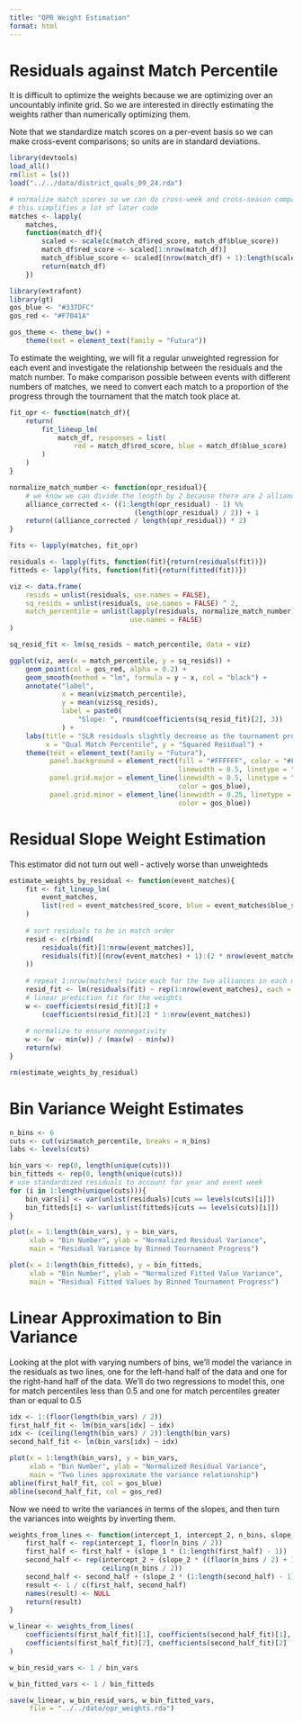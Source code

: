 ```yaml
---
title: "OPR Weight Estimation"
format: html
---
```


# Residuals against Match Percentile

It is difficult to optimize the weights because we are optimizing over an uncountably infinite grid. So we are interested in directly estimating the weights rather than numerically optimizing them.

Note that we standardize match scores on a per-event basis so we can make cross-event comparisons; so units are in standard deviations.

```r
library(devtools)
load_all()
rm(list = ls())
load("../../data/district_quals_09_24.rda")

# normalize match scores so we can do cross-week and cross-season comparisons
# this simplifies a lot of later code
matches <- lapply(
    matches, 
    function(match_df){
        scaled <- scale(c(match_df$red_score, match_df$blue_score))
        match_df$red_score <- scaled[1:nrow(match_df)]
        match_df$blue_score <- scaled[(nrow(match_df) + 1):length(scaled)]
        return(match_df)
    })

library(extrafont)
library(gt)
gos_blue <- "#337DFC"
gos_red <- "#F7041A"

gos_theme <- theme_bw() + 
    theme(text = element_text(family = "Futura"))
```

To estimate the weighting, we will fit a regular unweighted regression for each event and investigate the relationship between the residuals and the match number. To make comparison possible between events with different numbers of matches, we need to convert each match to a proportion of the progress through the tournament that the match took place at.

```r
fit_opr <- function(match_df){
    return(
        fit_lineup_lm(
            match_df, responses = list(
                red = match_df$red_score, blue = match_df$blue_score)
        )
    )
}

normalize_match_number <- function(opr_residual){
    # we know we can divide the length by 2 because there are 2 alliances/match
    alliance_corrected <- ((1:length(opr_residual) - 1) %% 
                               (length(opr_residual) / 2)) + 1
    return((alliance_corrected / length(opr_residual)) * 2)
}

fits <- lapply(matches, fit_opr)

residuals <- lapply(fits, function(fit){return(residuals(fit))})
fitteds <- lapply(fits, function(fit){return(fitted(fit))})

viz <- data.frame(
    resids = unlist(residuals, use.names = FALSE),
    sq_resids = unlist(residuals, use.names = FALSE) ^ 2,
    match_percentile = unlist(lapply(residuals, normalize_match_number), 
                              use.names = FALSE)
)

sq_resid_fit <- lm(sq_resids ~ match_percentile, data = viz)

ggplot(viz, aes(x = match_percentile, y = sq_resids)) + 
    geom_point(col = gos_red, alpha = 0.2) + 
    geom_smooth(method = "lm", formula = y ~ x, col = "black") +
    annotate("label", 
             x = mean(viz$match_percentile), 
             y = mean(viz$sq_resids), 
             label = paste0(
                 "Slope: ", round(coefficients(sq_resid_fit)[2], 3))
             ) + 
    labs(title = "SLR residuals slightly decrease as the tournament proceeds", 
         x = "Qual Match Percentile", y = "Squared Residual") + 
    theme(text = element_text(family = "Futura"), 
          panel.background = element_rect(fill = "#FFFFFF", color = "#FFFFFF", 
                                          linewidth = 0.5, linetype = "solid"), 
          panel.grid.major = element_line(linewidth = 0.5, linetype = "solid", 
                                          color = gos_blue), 
          panel.grid.minor = element_line(linewidth = 0.25, linetype = "solid", 
                                          color = gos_blue))
```

# Residual Slope Weight Estimation

This estimator did not turn out well - actively worse than unweighteds

```r
estimate_weights_by_residual <- function(event_matches){
    fit <- fit_lineup_lm(
        event_matches, 
        list(red = event_matches$red_score, blue = event_matches$blue_score)
    )
    
    # sort residuals to be in match order
    resid <- c(rbind(
        residuals(fit)[1:nrow(event_matches)], 
        residuals(fit)[(nrow(event_matches) + 1):(2 * nrow(event_matches))]
    ))
    
    # repeat 1:nrow(matches) twice each for the two alliances in each match
    resid_fit <- lm(residuals(fit) ~ rep(1:nrow(event_matches), each = 2))
    # linear prediction fit for the weights
    w <- coefficients(resid_fit)[1] + 
        (coefficients(resid_fit)[2] * 1:nrow(event_matches))
    
    # normalize to ensure nonnegativity
    w <- (w - min(w)) / (max(w) - min(w))
    return(w)
}

rm(estimate_weights_by_residual)
```

# Bin Variance Weight Estimates

```r
n_bins <- 6
cuts <- cut(viz$match_percentile, breaks = n_bins)
labs <- levels(cuts)

bin_vars <- rep(0, length(unique(cuts)))
bin_fitteds <- rep(0, length(unique(cuts)))
# use standardized residuals to account for year and event week
for (i in 1:length(unique(cuts))){
    bin_vars[i] <- var(unlist(residuals)[cuts == levels(cuts)[i]])
    bin_fitteds[i] <- var(unlist(fitteds)[cuts == levels(cuts)[i]])
}

plot(x = 1:length(bin_vars), y = bin_vars, 
     xlab = "Bin Number", ylab = "Normalized Residual Variance", 
     main = "Residual Variance by Binned Tournament Progress")

plot(x = 1:length(bin_fitteds), y = bin_fitteds, 
     xlab = "Bin Number", ylab = "Normalized Fitted Value Variance", 
     main = "Residual Fitted Values by Binned Tournament Progress")
```

# Linear Approximation to Bin Variance

Looking at the plot with varying numbers of bins, we'll model the variance in the residuals as two lines, one for the left-hand half of the data and one for the right-hand half of the data. We'll do two regressions to model this, one for match percentiles less than 0.5 and one for match percentiles greater than or equal to 0.5

```r
idx <- 1:(floor(length(bin_vars) / 2))
first_half_fit <- lm(bin_vars[idx] ~ idx)
idx <- (ceiling(length(bin_vars) / 2)):length(bin_vars)
second_half_fit <- lm(bin_vars[idx] ~ idx)

plot(x = 1:length(bin_vars), y = bin_vars, 
     xlab = "Bin Number", ylab = "Normalized Residual Variance", 
     main = "Two lines approximate the variance relationship")
abline(first_half_fit, col = gos_blue)
abline(second_half_fit, col = gos_red)
```

Now we need to write the variances in terms of the slopes, and then turn the variances into weights by inverting them.

```r
weights_from_lines <- function(intercept_1, intercept_2, n_bins, slope_1, slope_2){
    first_half <- rep(intercept_1, floor(n_bins / 2))
    first_half <- first_half + (slope_1 * (1:length(first_half) - 1))
    second_half <- rep(intercept_2 + (slope_2 * ((floor(n_bins / 2) + 1))), 
                       ceiling(n_bins / 2))
    second_half <- second_half + (slope_2 * (1:length(second_half) - 1))
    result <- 1 / c(first_half, second_half)
    names(result) <- NULL
    return(result)
}

w_linear <- weights_from_lines(
    coefficients(first_half_fit)[1], coefficients(second_half_fit)[1], n_bins,
    coefficients(first_half_fit)[2], coefficients(second_half_fit)[2]
)

w_bin_resid_vars <- 1 / bin_vars

w_bin_fitted_vars <- 1 / bin_fitteds

save(w_linear, w_bin_resid_vars, w_bin_fitted_vars, 
     file = "../../data/opr_weights.rda")
```
